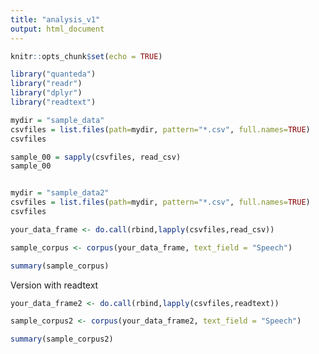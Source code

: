 ```yaml
---
title: "analysis_v1"
output: html_document
---
```


```r
knitr::opts_chunk$set(echo = TRUE)
```


```r
library("quanteda")
library("readr")
library("dplyr")
library("readtext")
```

```r

mydir = "sample_data"
csvfiles = list.files(path=mydir, pattern="*.csv", full.names=TRUE)
csvfiles

sample_00 = sapply(csvfiles, read_csv)
sample_00



```


```r
mydir = "sample_data2"
csvfiles = list.files(path=mydir, pattern="*.csv", full.names=TRUE)
csvfiles

your_data_frame <- do.call(rbind,lapply(csvfiles,read_csv))

sample_corpus <- corpus(your_data_frame, text_field = "Speech")

summary(sample_corpus)

```

Version with readtext
```r
your_data_frame2 <- do.call(rbind,lapply(csvfiles,readtext))

sample_corpus2 <- corpus(your_data_frame2, text_field = "Speech")

summary(sample_corpus2)
```